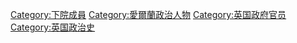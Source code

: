 [[Category:下院成員|Category:下院成員]]
[[Category:愛爾蘭政治人物|Category:愛爾蘭政治人物]]
[[Category:英国政府官员|Category:英国政府官员]]
[[Category:英国政治史|Category:英国政治史]]
